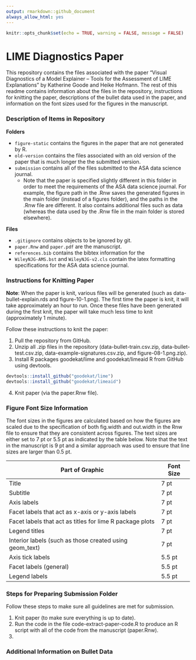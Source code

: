 ```yaml
---
output: rmarkdown::github_document
always_allow_html: yes
---
```


```r
knitr::opts_chunk$set(echo = TRUE, warning = FALSE, message = FALSE)
```

# LIME Diagnostics Paper

This repository contains the files associated with the paper "Visual Diagnostics of a Model Explainer -- Tools for the Assessment of LIME Explanations" by Katherine Goode and Heike Hofmann. The rest of this readme contains information about the files in the repository, instructions for knitting the paper, descriptions of the bullet data used in the paper, and information on the font sizes used for the figures in the manuscript.

### Description of Items in Repository

**Folders**

- `figure-static` contains the figures in the paper that are not generated by R.
- `old-version` contains the files associated with an old version of the paper that is much longer the the submitted version.
- `submission` contains all of the files submitted to the ASA data science journal.
  - Note that the paper is specified slightly different in this folder in order to meet the requirements of the ASA data science journal. For example, the figure path in the .Rnw saves the generated figures in the main folder (instead of a figures folder), and the paths in the .Rnw file are different. It also contains additional files such as data (whereas the data used by the .Rnw file in the main folder is stored elsewhere).

**Files**

- `.gitignore` contains objects to be ignored by git.
- `paper.Rnw` and `paper.pdf` are the manuscript.
- `references.bib` contains the bibtex information for the 
- `WileyNJG-AMS.bst` and `WileyNJG-v2.cls` contain the latex formatting specifications for the ASA data science journal.

### Instructions for Knitting Paper

**Note**: When the paper is knit, various files will be generated (such as data-bullet-explain.rds and figure-10-1.png). The first time the paper is knit, it will take approximately an hour to run. Once these files have been generated during the first knit, the paper will take much less time to knit (approximately 1 minute).

Follow these instructions to knit the paper:

1. Pull the repository from GitHub.
2. Unzip all .zip files in the repository (data-bullet-train.csv.zip, data-bullet-test.csv.zip, data-example-signatures.csv.zip, and figure-08-1.png.zip).
3. Install R packages goodekat/lime and goodekat/limeaid R from GitHub using devtools.

```r
devtools::install_github("goodekat/lime")
devtools::install_github("goodekat/limeaid")
```

4. Knit paper (via the paper.Rnw file).

### Figure Font Size Information

The font sizes in the figures are calculated based on how the figures are scaled due to the specification of both fig.width and out.width in the Rnw file to ensure that they are consistent across figures. The text sizes are either set to 7 pt or 5.5 pt as indicated by the table below. Note that the text in the manuscript is 9 pt and a similar approach was used to ensure that line sizes are larger than 0.5 pt.

| Part of Graphic | Font Size |
| --------------- | --------- | 
| Title | 7 pt |
| Subtitle | 7 pt |
| Axis labels | 7 pt |
| Facet labels that act as x-axis or y-axis labels | 7 pt |
| Facet labels that act as titles for lime R package plots | 7 pt |
| Legend titles | 7 pt |
| Interior labels (such as those created using geom_text) | 7 pt |
| Axis tick labels | 5.5 pt |
| Facet labels (general) | 5.5 pt |
| Legend labels | 5.5 pt |

### Steps for Preparing Submission Folder

Follow these steps to make sure all guidelines are met for submission.

1. Knit paper (to make sure everything is up to date).
2. Run the code in the file code-extract-paper-code.R to produce an R script with all of the code from the manuscript (paper.Rnw).
3. 

### Additional Information on Bullet Data